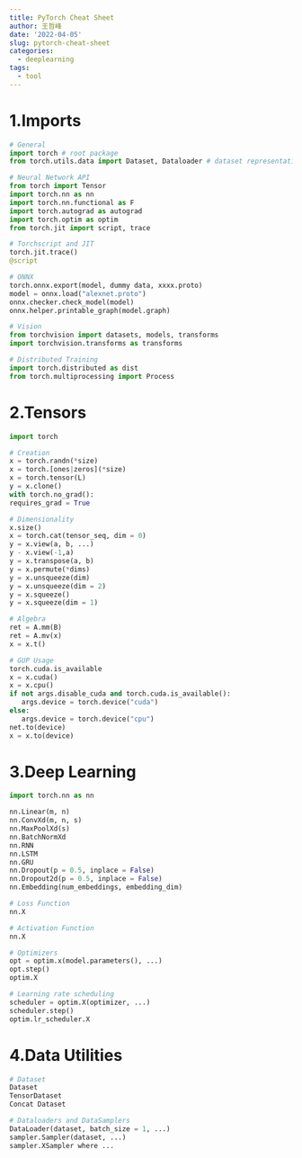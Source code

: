 ```yaml
---
title: PyTorch Cheat Sheet
author: 王哲峰
date: '2022-04-05'
slug: pytorch-cheat-sheet
categories:
  - deeplearning
tags:
  - tool
---
```


# 1.Imports

```python
# General
import torch # root package
from torch.utils.data import Dataset, Dataloader # dataset representation and loading

# Neural Network API
from torch import Tensor
import torch.nn as nn
import torch.nn.functional as F
import torch.autograd as autograd
import torch.optim as optim
from torch.jit import script, trace

# Torchscript and JIT
torch.jit.trace()
@script

# ONNX
torch.onnx.export(model, dummy data, xxxx.proto)
model = onnx.load("alexnet.proto")
onnx.checker.check_model(model)
onnx.helper.printable_graph(model.graph)

# Vision
from torchvision import datasets, models, transforms
import torchvision.transforms as transforms

# Distributed Training
import torch.distributed as dist
from torch.multiprocessing import Process
```

# 2.Tensors

```python   
import torch

# Creation
x = torch.randn(*size)
x = torch.[ones|zeros](*size)
x = torch.tensor(L)
y = x.clone()
with torch.no_grad():
requires_grad = True

# Dimensionality
x.size()
x = torch.cat(tensor_seq, dim = 0)
y = x.view(a, b, ...)
y - x.view(-1,a)
y = x.transpose(a, b)
y = x.permute(*dims)
y = x.unsqueeze(dim)
y = x.unsqueeze(dim = 2)
y = x.squeeze()
y = x.squeeze(dim = 1)

# Algebra
ret = A.mm(B)
ret = A.mv(x)
x = x.t()

# GUP Usage
torch.cuda.is_available
x = x.cuda()
x = x.cpu()
if not args.disable_cuda and torch.cuda.is_available():
   args.device = torch.device("cuda")
else:
   args.device = torch.device("cpu")
net.to(device)
x = x.to(device)
```

# 3.Deep Learning

```python
import torch.nn as nn

nn.Linear(m, n)
nn.ConvXd(m, n, s)
nn.MaxPoolXd(s)
nn.BatchNormXd
nn.RNN
nn.LSTM
nn.GRU
nn.Dropout(p = 0.5, inplace = False)
nn.Dropout2d(p = 0.5, inplace = False)
nn.Embedding(num_embeddings, embedding_dim)

# Loss Function
nn.X

# Activation Function
nn.X

# Optimizers
opt = optim.x(model.parameters(), ...)
opt.step()
optim.X

# Learning rate scheduling
scheduler = optim.X(optimizer, ...)
scheduler.step()
optim.lr_scheduler.X
```

# 4.Data Utilities

```python
# Dataset
Dataset
TensorDataset
Concat Dataset

# Dataloaders and DataSamplers
DataLoader(dataset, batch_size = 1, ...)
sampler.Sampler(dataset, ...)
sampler.XSampler where ...
```